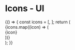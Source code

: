 
<Meta title="Objects/Icons" component={IconChevronDown} />

# Icons - UI

<Preview>
  <Story name="UI">
    {() => {
      const icons = [<IconChevronDown />, <IconSearch />];
      return (
        <div className="grid u-align--center">
          {icons.map((icon) => (
            <div className="cell cell--3-@xs cell--2-@sm cell--1-@md">
              {icon}
            </div>
          ))}
        </div>
      );
    }}
  </Story>
</Preview>
